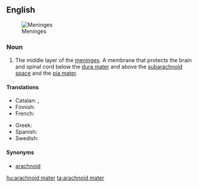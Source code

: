 ==English==
[[File:Meninges-en.svg|thumb|Meninges]]

===Noun===
{{en-noun}}
{{wikipedia}}

# {{context|anatomy|lang=en}} The middle layer of the [[meninges]].  A membrane that protects the brain and spinal cord below the [[dura mater]] and above the [[subarachnoid space]] and the [[pia mater]].

====Translations====
{{trans-top|middle layer of the meninges}}
* Catalan: {{t|ca|aracnoide|f}}, {{t|ca|membrana aracnoide|f}}
* Finnish: {{t+|fi|lukinkalvo}}
* French: {{t+|fr|arachnoïde|f}}
{{trans-mid}}
* Greek: {{t|el|αραχνοειδής μήνιγξ|f|tr=arachnoidís míninx|sc=Grek}}
* Spanish: {{t+|es|aracnoides|m}}
* Swedish: {{t|sv|spindelvävshinnan|c}}
{{trans-bottom}}

====Synonyms====
* [[arachnoid]]

[[hu:arachnoid mater]]
[[ta:arachnoid mater]]